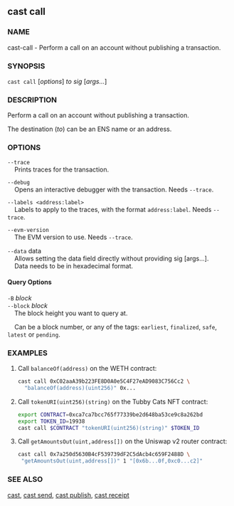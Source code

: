 
## cast call

### NAME

cast-call - Perform a call on an account without publishing a transaction.

### SYNOPSIS

`cast call` [*options*] _to_ _sig_ [*args...*]

### DESCRIPTION

Perform a call on an account without publishing a transaction.

The destination (_to_) can be an ENS name or an address.

<SigDescription />

### OPTIONS

`--trace`  
&nbsp;&nbsp;&nbsp;&nbsp;Prints traces for the transaction.

`--debug`  
&nbsp;&nbsp;&nbsp;&nbsp;Opens an interactive debugger with the transaction. Needs `--trace`.

`--labels <address:label>`  
&nbsp;&nbsp;&nbsp;&nbsp;Labels to apply to the traces, with the format `address:label`. Needs `--trace`.

`--evm-version`  
&nbsp;&nbsp;&nbsp;&nbsp;The EVM version to use. Needs `--trace`.

`--data` data\
&nbsp;&nbsp;&nbsp;&nbsp;Allows setting the data field directly without providing
sig [args…].\
&nbsp;&nbsp;&nbsp;&nbsp;Data needs to be in hexadecimal format.

#### Query Options

`-B` _block_  
`--block` _block_  
&nbsp;&nbsp;&nbsp;&nbsp;The block height you want to query at.

&nbsp;&nbsp;&nbsp;&nbsp;Can be a block number, or any of the tags: `earliest`, `finalized`, `safe`, `latest` or `pending`.

<WalletOptions />

<RpcOptions />

<EtherscanOptions />

<CommonOptions />

### EXAMPLES

1. Call `balanceOf(address)` on the WETH contract:

   ```sh
   cast call 0xC02aaA39b223FE8D0A0e5C4F27eAD9083C756Cc2 \
     "balanceOf(address)(uint256)" 0x...
   ```

2. Call `tokenURI(uint256)(string)` on the Tubby Cats NFT contract:

   ```sh
   export CONTRACT=0xca7ca7bcc765f77339be2d648ba53ce9c8a262bd
   export TOKEN_ID=19938
   cast call $CONTRACT "tokenURI(uint256)(string)" $TOKEN_ID
   ```

3. Call `getAmountsOut(uint,address[])` on the Uniswap v2 router contract:

   ```sh
   cast call 0x7a250d5630B4cF539739dF2C5dAcb4c659F2488D \
    "getAmountsOut(uint,address[])" 1 "[0x6b...0f,0xc0...c2]"
   ```

### SEE ALSO

[cast](./cast.md), [cast send](./cast-send.md), [cast publish](./cast-publish.md), [cast receipt](./cast-receipt.md)
